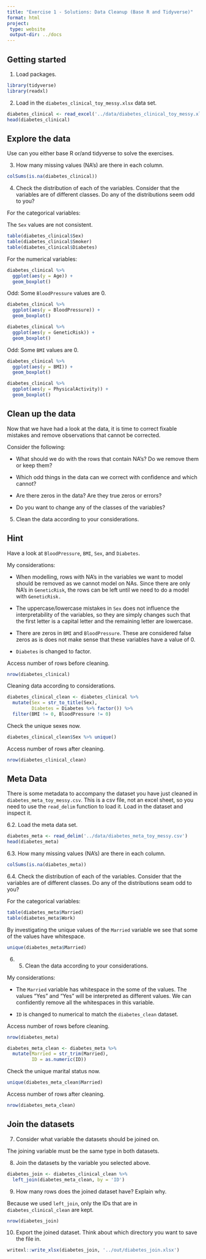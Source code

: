 ```yaml
---
title: "Exercise 1 - Solutions: Data Cleanup (Base R and Tidyverse)"
format: html
project:
 type: website
 output-dir: ../docs
---
```


## Getting started

1.  Load packages.

```r
library(tidyverse)
library(readxl)
```

2.  Load in the `diabetes_clinical_toy_messy.xlsx` data set.

```r
diabetes_clinical <- read_excel('../data/diabetes_clinical_toy_messy.xlsx')
head(diabetes_clinical)
```

## Explore the data

Use can you either base R or/and tidyverse to solve the exercises. 

3.  How many missing values (NA's) are there in each column. 

```r
colSums(is.na(diabetes_clinical))
```

4.  Check the distribution of each of the variables. Consider that the variables are of different classes. Do any of the distributions seem odd to you?

For the categorical variables:

The `Sex` values are not consistent. 
```r
table(diabetes_clinical$Sex)
table(diabetes_clinical$Smoker)
table(diabetes_clinical$Diabetes)
```

For the numerical variables:

```r
diabetes_clinical %>% 
  ggplot(aes(y = Age)) + 
  geom_boxplot()
```

Odd: Some `BloodPressure` values are 0. 
```r
diabetes_clinical %>% 
  ggplot(aes(y = BloodPressure)) + 
  geom_boxplot()
```

```r
diabetes_clinical %>% 
  ggplot(aes(y = GeneticRisk)) + 
  geom_boxplot()
```
Odd: Some `BMI` values are 0. 
```r
diabetes_clinical %>% 
  ggplot(aes(y = BMI)) + 
  geom_boxplot()
```

```r
diabetes_clinical %>% 
  ggplot(aes(y = PhysicalActivity)) + 
  geom_boxplot()
```

## Clean up the data

Now that we have had a look at the data, it is time to correct fixable mistakes and remove observations that cannot be corrected.

Consider the following:

-   What should we do with the rows that contain NA's? Do we remove them or keep them?

-   Which odd things in the data can we correct with confidence and which cannot?

-   Are there zeros in the data? Are they true zeros or errors?

-   Do you want to change any of the classes of the variables?

5.  Clean the data according to your considerations.

::: {.callout-tip collapse="true"}
## Hint
Have a look at `BloodPressure`, `BMI`, `Sex`, and `Diabetes`. 
:::

My considerations:

-   When modelling, rows with NA's in the variables we want to model should be removed as we cannot model on NAs. Since there are only NA's in `GeneticRisk`, the rows can be left until we need to do a model with `GeneticRisk.`

-   The uppercase/lowercase mistakes in `Sex` does not influence the interpretability of the variables, so they are simply changes such that the first letter is a capital letter and the remaining letter are lowercase.

-   There are zeros in `BMI` and `BloodPressure`. These are considered false zeros as is does not make sense that these variables have a value of 0.

-   `Diabetes` is changed to factor. 

Access number of rows before cleaning.
```r
nrow(diabetes_clinical)
```

Cleaning data according to considerations.
```r
diabetes_clinical_clean <- diabetes_clinical %>% 
  mutate(Sex = str_to_title(Sex),
         Diabetes = Diabetes %>% factor()) %>% 
  filter(BMI != 0, BloodPressure != 0) 
```

Check the unique sexes now.
```r
diabetes_clinical_clean$Sex %>% unique()
```

Access number of rows after cleaning. 
```r
nrow(diabetes_clinical_clean)
```

## Meta Data

There is some metadata to accompany the dataset you have just cleaned in `diabetes_meta_toy_messy.csv`. This is a csv file, not an excel sheet, so you need to use the `read_delim` function to load it. Load in the dataset and inspect it. 

6.2. Load the meta data set.

```r
diabetes_meta <- read_delim('../data/diabetes_meta_toy_messy.csv')
head(diabetes_meta)
```

6.3. How many missing values (NA's) are there in each column. 

```r
colSums(is.na(diabetes_meta))
```

6.4. Check the distribution of each of the variables. Consider that the variables are of different classes. Do any of the distributions seam odd to you?

For the categorical variables:
```r
table(diabetes_meta$Married)
table(diabetes_meta$Work)
```

By investigating the unique values of the `Married` variable we see that some of the values have whitespace. 
```r
unique(diabetes_meta$Married)
```

6. 5.  Clean the data according to your considerations.

My considerations:

-   The `Married` variable has whitespace in the some of the values. The values "Yes" and "Yes " will be interpreted as different values. We can confidently remove all the whitespaces in this variable. 

-   `ID` is changed to numerical to match the `diabetes_clean` dataset. 

Access number of rows before cleaning.
```r
nrow(diabetes_meta)
```

```r
diabetes_meta_clean <- diabetes_meta %>% 
  mutate(Married = str_trim(Married),
         ID = as.numeric(ID))
```

Check the unique marital status now.
```r
unique(diabetes_meta_clean$Married)
```

Access number of rows after cleaning.
```r
nrow(diabetes_meta_clean)
```

## Join the datasets

7. Consider what variable the datasets should be joined on.

The joining variable must be the same type in both datasets.


8. Join the datasets by the variable you selected above.
```r
diabetes_join <- diabetes_clinical_clean %>% 
  left_join(diabetes_meta_clean, by = 'ID')
```

9. How many rows does the joined dataset have? Explain why. 

Because we used `left_join`, only the IDs that are in `diabetes_clinical_clean` are kept. 

```r
nrow(diabetes_join)
```

10. Export the joined dataset. Think about which directory you want to save the file in. 
```r
writexl::write_xlsx(diabetes_join, '../out/diabetes_join.xlsx')
```

